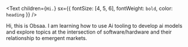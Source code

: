 <Text
  children={`Hi.`}
  sx={{ fontSize: [4, 5, 6], fontWeight: `bold`, color: `heading` }}
/>

Hi, this is Obsaa. I am learning how to use Ai tooling to develop ai models and explore topics at the intersection of software/hardware and their relationship to emergent markets.